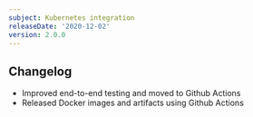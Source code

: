 ```yaml
---
subject: Kubernetes integration
releaseDate: '2020-12-02'
version: 2.0.0
---
```


## Changelog

- Improved end-to-end testing and moved to Github Actions
- Released Docker images and artifacts using Github Actions
